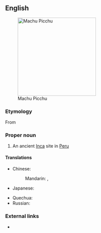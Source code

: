 ==English==
[[File:80 - Machu Picchu - Juin 2009 - edit.jpg|250px|thumb|Machu Picchu]]

===Etymology===
From {{etyl|qu|en}}

===Proper noun===
{{en-proper noun}}

# An ancient [[Inca]] site in [[Peru]]

====Translations====
{{trans-top|an ancient Inca site in Peru}}
* Chinese:
*: Mandarin: {{t|cmn|馬丘比丘|sc=Hani}}, {{t|cmn|马丘比丘|tr=Mǎqiūbǐqiū|sc=Hani}}
* Japanese: {{t-|ja|マチュピチュ|tr=Machupichu|sc=Jpan}}
{{trans-mid}}
* Quechua: {{t-|qu|Machu Picchu}}
* Russian: {{t-|ru|Мачу-Пикчу|m|tr=Máču-Píkču}}
{{trans-bottom}}

===External links===
* {{pedia}}